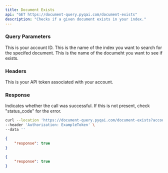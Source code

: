 ```yaml
---
title: Document Exists
api: "GET https://document-query.pyqai.com/document-exists"
description: "Checks if a given document exists in your index."
---
```


### Query Parameters

<ParamField query="account_id" type="int">
  This is your account ID.
</ParamField>

<ParamField query="index_name" type="string">
  This is the name of the index you want to search for the specifed document.
</ParamField>

<ParamField query="document_source" type="string">
  This is the name of the documeht you want to see if exists.
</ParamField>

### Headers

<ParamField header="Authorization" type="string">
  This is your API token associated with your account.
</ParamField>

### Response

<ResponseField name="response" type="string">
  Indicates whether the call was successful. If this is not present, check "status_code" for the error.
</ResponseField>

<RequestExample>

```bash Example Request
curl --location 'https://document-query.pyqai.com/document-exists?account_id=ExampleAccountId&index_name=ExampleIndexName&document_source=ExampleDocumentSource' \
--header 'Authorization: ExampleToken' \
--data ''
```

</RequestExample>

<ResponseExample>

```json Response
{
    "response": true
}
```

</ResponseExample>

<ResponseExample>

```json Response
{
    "response": true
}
```

</ResponseExample>
